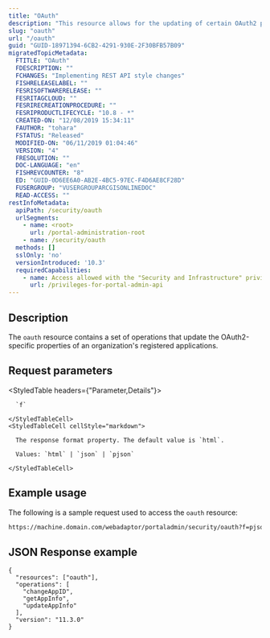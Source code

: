 ```yaml
---
title: "OAuth"
description: "This resource allows for the updating of certain OAuth2 properties of applications."
slug: "oauth"
url: "/oauth"
guid: "GUID-18971394-6CB2-4291-930E-2F30BFB57B09"
migratedTopicMetadata:
  FTITLE: "OAuth"
  FDESCRIPTION: ""
  FCHANGES: "Implementing REST API style changes"
  FISHRELEASELABEL: ""
  FESRISOFTWARERELEASE: ""
  FESRITAGCLOUD: ""
  FESRIRECREATIONPROCEDURE: ""
  FESRIPRODUCTLIFECYCLE: "10.8 - *"
  CREATED-ON: "12/08/2019 15:34:11"
  FAUTHOR: "tohara"
  FSTATUS: "Released"
  MODIFIED-ON: "06/11/2019 01:04:46"
  VERSION: "4"
  FRESOLUTION: ""
  DOC-LANGUAGE: "en"
  FISHREVCOUNTER: "8"
  ED: "GUID-0D6EE6A0-AB2E-4BC5-97EC-F4D6AE8CF28D"
  FUSERGROUP: "VUSERGROUPARCGISONLINEDOC"
  READ-ACCESS: ""
restInfoMetadata:
  apiPath: /security/oauth
  urlSegments:
    - name: <root>
      url: /portal-administration-root
    - name: /security/oauth
  methods: []
  sslOnly: 'no'
  versionIntroduced: '10.3'
  requiredCapabilities:
    - name: Access allowed with the "Security and Infrastructure" privilege
      url: /privileges-for-portal-admin-api
---
```


## Description

The `oauth` resource contains a set of operations that update the OAuth2-specific properties of an organization's registered applications.

##  Request parameters

<StyledTable headers={"Parameter,Details"}>
  <StyledTableRow>
    <StyledTableCell cellStyle="markdown">

      `f` 

    </StyledTableCell>
    <StyledTableCell cellStyle="markdown">

      The response format property. The default value is `html`.

      Values: `html` | `json` | `pjson`

    </StyledTableCell>
  </StyledTableRow>
</StyledTable>

## Example usage

The following is a sample request used to access the `oauth` resource:

```markdown
https://machine.domain.com/webadaptor/portaladmin/security/oauth?f=pjson
```

## JSON Response example

```other
{
  "resources": ["oauth"],
  "operations": [
    "changeAppID",
    "getAppInfo",
    "updateAppInfo"
  ],
  "version": "11.3.0"
}
```